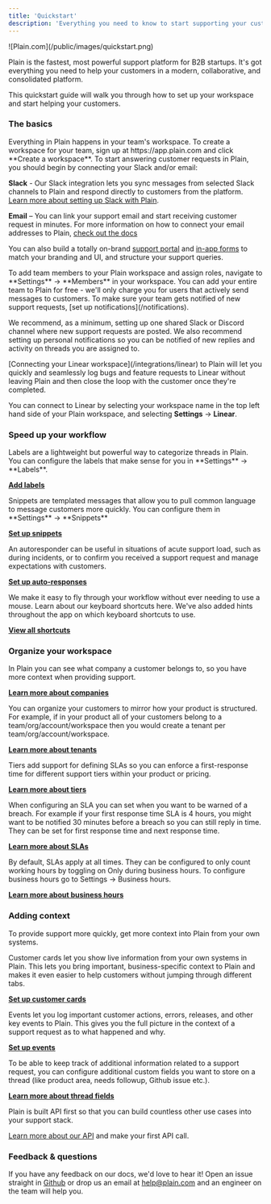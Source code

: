 ```yaml
---
title: 'Quickstart'
description: 'Everything you need to know to start supporting your customers with Plain.'
---
```


<Frame>![Plain.com](/public/images/quickstart.png)</Frame>

Plain is the fastest, most powerful support platform for B2B startups. It's got everything you need to help your customers in a modern, collaborative, and consolidated platform.

This quickstart guide will walk you through how to set up your workspace and start helping your customers.

### The basics

<AccordionGroup>

<Accordion title="Create a workspace" icon="seedling">
Everything in Plain happens in your team's workspace. To create a workspace for your team, sign up at https://app.plain.com and click **Create a workspace**.

</Accordion>

<Accordion title="Set up your channels" icon="comments">
To start answering customer requests in Plain, you should begin by connecting your Slack and/or email:

**Slack** - Our Slack integration lets you sync messages from selected Slack channels to Plain and respond directly to customers from the platform. [Learn more about setting up Slack with Plain](/slack).

**Email** – You can link your support email and start receiving customer request in minutes. For more information on how to connect your email addresses to Plain, [check out the docs](/email/)

You can also build a totally on-brand [support portal](/headless-portal/) and [in-app forms](/contact-forms/) to match your branding and UI, and structure your support queries.

</Accordion>

<Accordion title="Invite your team members" icon="user-plus">
  To add team members to your Plain workspace and assign roles, navigate to **Settings** →
  **Members** in your workspace. You can add your entire team to Plain for free - we'll only charge
  you for users that actively send messages to customers.
</Accordion>

<Accordion title="Set up notifications" icon="bell">
To make sure your team gets notified of new support requests, [set up notifications](/notifications).

We recommend, as a minimum, setting up one shared Slack or Discord channel where new support requests are posted. We also recommend setting up personal notifications so you can be notified of new replies and activity on threads you are assigned to.

</Accordion>

<Accordion title="Connect your Linear workspace" icon="link">
[Connecting your Linear workspace](/integrations/linear) to Plain will let you quickly and seamlessly log bugs and feature requests to Linear without leaving Plain and then close the loop with the customer once they're completed.

You can connect to Linear by selecting your workspace name in the top left hand side of your Plain workspace, and selecting **Settings** → **Linear**.

</Accordion>

</AccordionGroup>

### Speed up your workflow

<AccordionGroup>

<Accordion title="Add labels" icon="tag">
 Labels are a lightweight but powerful way to categorize threads in Plain. You can configure the labels that make sense for you in **Settings** → **Labels**.

[**Add labels**](/labels/)

</Accordion>

<Accordion title="Set up snippets" icon="feather">
 Snippets are templated messages that allow you to pull common language to message customers more
 quickly. You can configure them in **Settings** → **Snippets**

[**Set up snippets**](/snippets/)

</Accordion>

<Accordion title="Add auto-responders" icon="reply">
 An autoresponder can be useful in situations of acute support load, such as during incidents, or to confirm you received a support request and manage expectations with customers.

[**Set up auto-responses**](/auto-responses/)

</Accordion>

<Accordion title="Learn keyboard shortcuts" icon="keyboard">
 We make it easy to fly through your workflow without ever needing to use a mouse. Learn about our
 keyboard shortcuts here. We've also added hints throughout the app on which keyboard shortcuts to
 use.

[**View all shortcuts**](/shortcuts/)

</Accordion>

</AccordionGroup>

### Organize your workspace

<AccordionGroup>

<Accordion title="Companies" icon="building">
 In Plain you can see what company a customer belongs to, so you have more context when providing support.

[**Learn more about companies**](/company-support/)

</Accordion>

<Accordion title="Tenants" icon="house">
 You can organize your customers to mirror how your product is structured. For example, if in your product all of your customers belong to a team/org/account/workspace then you would create a tenant per team/org/account/workspace.

[**Learn more about tenants**](/tenant-support/)

</Accordion>

<Accordion title="Tiers" icon="sort">
 Tiers add support for defining SLAs so you can enforce a first-response time for different support tiers within your product or pricing.

[**Learn more about tiers**](/data-model/)

</Accordion>

<Accordion title="SLAs" icon="clock">
 When configuring an SLA you can set when you want to be warned of a breach. For example if your first response time SLA is 4 hours, you might want to be notified 30 minutes before a breach so you can still reply in time. They can be set for first response time and next response time.

[**Learn more about SLAs**](/tiers#slas/)

</Accordion>

<Accordion title="Business Hours" icon="keyboard">
 By default, SLAs apply at all times. They can be configured to only count working hours by toggling on Only during business hours. To configure business hours go to Settings → Business hours.

[**Learn more about business hours**](/tiers#business-hours/)

</Accordion>

</AccordionGroup>

### Adding context

To provide support more quickly, get more context into Plain from your own systems.

<AccordionGroup>
<Accordion title="Add customer cards" icon="address-card">
Customer cards let you show live information from your own systems in Plain. This lets you bring important, business-specific context to Plain and makes it even easier to help customers without jumping through different tabs.

[**Set up customer cards**](/customer-cards/)

</Accordion>

<Accordion title="Log key events" icon="code">
Events let you log important customer actions, errors, releases, and other key events to Plain. This gives you the full picture in the context of a support request as to what happened and why.

[**Set up events**](/events/)

</Accordion>

<Accordion title="Thread fields" icon="code">
To be able to keep track of additional information related to a support request, you can configure additional custom fields you want to store on a thread (like product area, needs followup, Github issue etc.).

[**Learn more about thread fields**](/thread-fields/)

</Accordion>

<Accordion title="Explore our API" icon="code">
Plain is built API first so that you can build countless other use cases into your support stack.

[Learn more about our API](/api-reference/graphql/) and make your first API call.

</Accordion>

</AccordionGroup>

### Feedback & questions

If you have any feedback on our docs, we'd love to hear it! Open an issue straight in [Github](https://github.com/team-plain/docs) or drop us an email
at [help@plain.com](mailto:help@plain.com) and an engineer on the team will help you.
